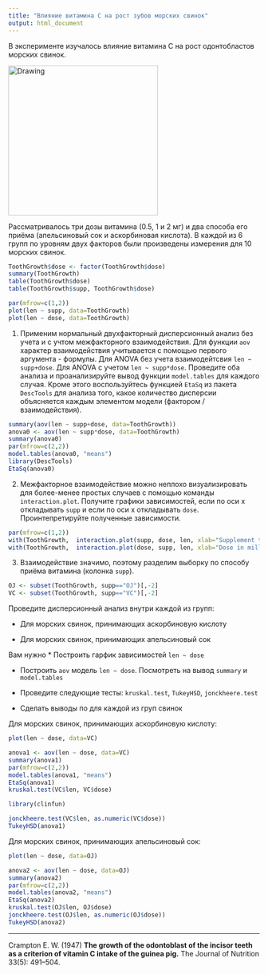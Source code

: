 ```yaml
---
title: "Влияние витамина C на рост зубов морских свинок"
output: html_document
---
```

В эксперименте изучалось влияние витамина C на рост одонтобластов морских свинок. 

<img src="https://upload.wikimedia.org/wikipedia/commons/1/1c/Enamelmineralization11-17-05.jpg" alt="Drawing" style="width: 300px;"/>

Рассматривалось три дозы витамина (0.5, 1 и 2 мг) и два способа его приёма (апельсиновый сок и аскорбиновая кислота). В каждой из 6 групп по уровням двух факторов были произведены измерения для 10 морских свинок.

```r
ToothGrowth$dose <- factor(ToothGrowth$dose)
summary(ToothGrowth)
table(ToothGrowth$dose)
table(ToothGrowth$supp, ToothGrowth$dose)
```
```r
par(mfrow=c(1,2))
plot(len ~ supp, data=ToothGrowth)
plot(len ~ dose, data=ToothGrowth)
```

1. Применим нормальный двухфакторный дисперсионный анализ без учета и с учтом межфакторного взаимодействия. Для функции `aov` характер взаимодействия учитывается с помощью первого аргумента - формулы. Для ANOVA без учета взаимодейтсвия `len ~ supp+dose`. Для ANOVA  c учетом `len ~ supp*dose`. Проведите оба анализа и проанализируйте вывод функции `model.tables` для каждого случая. Кроме этого воспользуйтесь функцией `EtaSq` из пакета `DescTools` для анализа того, какое количество дисперсии объясняется каждым элементом модели (фактором / взаимодействия).


```r
summary(aov(len ~ supp+dose, data=ToothGrowth))
anova0 <- aov(len ~ supp*dose, data=ToothGrowth)
summary(anova0)
par(mfrow=c(2,2))
model.tables(anova0, "means")
library(DescTools)
EtaSq(anova0)
```



2. Межфакторное взаимодействие можно неплохо визуализировать для более-менее простых случаев c помощью команды `interaction.plot`.  Получите графики зависимостей, если по оси x откладывать `supp` и если по оси x откладывать `dose`. Проинтепретируйте полученные зависимости. 

```r
par(mfrow=c(1,2))
with(ToothGrowth,  interaction.plot(supp, dose, len, xlab="Supplement type",  ylab="Tooth length"))
with(ToothGrowth,  interaction.plot(dose, supp, len, xlab="Dose in milligramse",  ylab="Tooth length"))
```


3. Взаимодействие значимо, поэтому разделим выборку по способу приёма витамина (колонка `supp`). 
```r
OJ <- subset(ToothGrowth, supp=="OJ")[,-2]
VC <- subset(ToothGrowth, supp=="VC")[,-2]
```

Проведите дисперсионный анализ внутри каждой из групп:

  * Для морских свинок, принимающих аскорбиновую кислоту
  
  * Для морских свинок, принимающих апельсиновый сок
  
Вам нужно
  * Построить гарфик зависимостей `len ~ dose` 

  * Построить `aov` модель `len ~ dose`. Посмотреть на вывод `summary` и `model.tables` 
  
  * Проведите следующие тесты: `kruskal.test`, `TukeyHSD`, `jonckheere.test`
  
  * Сделать выводы по для каждой из груп свинок


Для морских свинок, принимающих аскорбиновую кислоту:
```r
plot(len ~ dose, data=VC)
```

```r
anova1 <- aov(len ~ dose, data=VC)
summary(anova1)
par(mfrow=c(2,2))
model.tables(anova1, "means")
EtaSq(anova1)
kruskal.test(VC$len, VC$dose)
```
```r
library(clinfun)
```
```r
jonckheere.test(VC$len, as.numeric(VC$dose))
TukeyHSD(anova1)
```

Для морских свинок, принимающих апельсиновый сок:
```r
plot(len ~ dose, data=OJ)
```
```r
anova2 <- aov(len ~ dose, data=OJ)
summary(anova2)
par(mfrow=c(2,2))
model.tables(anova2, "means")
EtaSq(anova2)
kruskal.test(OJ$len, OJ$dose)
jonckheere.test(OJ$len, as.numeric(OJ$dose))
TukeyHSD(anova2)
```
**************
Crampton E. W. (1947) **The growth of the odontoblast of the incisor teeth as a criterion of vitamin C intake of the guinea pig.** The Journal of Nutrition 33(5): 491–504. 
